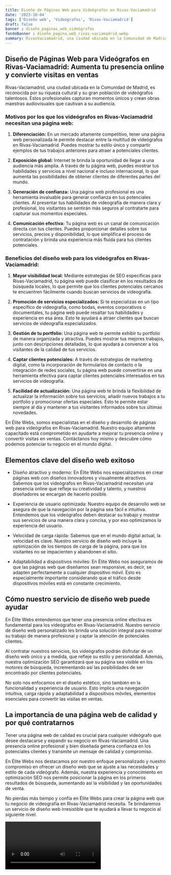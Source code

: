 ```yaml
---
title: Diseño de Páginas Web para Videógrafos en Rivas-Vaciamadrid
date: '2023-10-04'
tags: ['Diseño web', 'Videógrafos', 'Rivas-Vaciamadrid']
draft: false
banner : diseño_paginas_web_videógrafos
fondoBanner : diseño_pagina_web_rivas-vaciamadrid.webp
summary: RivasVaciamadrid, una ciudad ubicada en la Comunidad de Madrid, es reconocida por su riqueza cultural y su gran población de videógrafos talentosos. Estos profesionales capturan momentos únicos y crean obras maestras audiovisuales que cautivan a su audiencia. 
---
```


## Diseño de Páginas Web para Videógrafos en Rivas-Vaciamadrid: Aumenta tu presencia online y convierte visitas en ventas

Rivas-Vaciamadrid, una ciudad ubicada en la Comunidad de Madrid, es reconocida por su riqueza cultural y su gran población de videógrafos talentosos. Estos profesionales capturan momentos únicos y crean obras maestras audiovisuales que cautivan a su audiencia. 

### Motivos por los que los videógrafos en Rivas-Vaciamadrid necesitan una página web:

1. **Diferenciación:** En un mercado altamente competitivo, tener una página web personalizada le permite destacar entre la multitud de videógrafos en Rivas-Vaciamadrid. Puedes mostrar tu estilo único y compartir ejemplos de tus trabajos anteriores para atraer a potenciales clientes.

2. **Exposición global:** Internet te brinda la oportunidad de llegar a una audiencia más amplia. A través de tu página web, puedes mostrar tus habilidades y servicios a nivel nacional e incluso internacional, lo que aumenta las posibilidades de obtener clientes de diferentes partes del mundo.

3. **Generación de confianza:** Una página web profesional es una herramienta invaluable para generar confianza en tus potenciales clientes. Al presentar tus habilidades de videografía de manera clara y profesional, los visitantes se sentirán más seguros al contratarte para capturar sus momentos especiales.

4. **Comunicación efectiva:** Tu página web es un canal de comunicación directa con tus clientes. Puedes proporcionar detalles sobre tus servicios, precios y disponibilidad, lo que simplifica el proceso de contratación y brinda una experiencia más fluida para tus clientes potenciales.

### Beneficios del diseño web para los videógrafos en Rivas-Vaciamadrid:

1. **Mayor visibilidad local:** Mediante estrategias de SEO específicas para Rivas-Vaciamadrid, tu página web puede clasificar en los resultados de búsqueda locales, lo que permite que los clientes potenciales cercanos te encuentren fácilmente cuando buscan servicios de videografía.

2. **Promoción de servicios especializados:** Si te especializas en un tipo específico de videografía, como bodas, eventos corporativos o documentales, tu página web puede resaltar tus habilidades y experiencia en esa área. Esto te ayudará a atraer clientes que buscan servicios de videografía especializados.

3. **Gestión de tu portfolio:** Una página web te permite exhibir tu portfolio de manera organizada y atractiva. Puedes mostrar tus mejores trabajos, junto con descripciones detalladas, lo que ayudará a convencer a los visitantes de la calidad de tus servicios.

4. **Captar clientes potenciales:** A través de estrategias de marketing digital, como la incorporación de formularios de contacto o la integración de redes sociales, tu página web puede convertirse en una herramienta efectiva para captar clientes potenciales interesados en tus servicios de videografía.

5. **Facilidad de actualización:** Una página web te brinda la flexibilidad de actualizar la información sobre tus servicios, añadir nuevos trabajos a tu portfolio y promocionar ofertas especiales. Esto te permite estar siempre al día y mantener a tus visitantes informados sobre tus últimas novedades.

En Élite Webs, somos especialistas en el diseño y desarrollo de páginas web para videógrafos en Rivas-Vaciamadrid. Nuestro equipo altamente capacitado está comprometido en ayudarte a mejorar tu presencia online y convertir visitas en ventas. Contáctanos hoy mismo y descubre cómo podemos potenciar tu negocio en el mundo digital.

<GifSeo />

<Cta />

## Elementos clave del diseño web exitoso

- Diseño atractivo y moderno: En Élite Webs nos especializamos en crear páginas web con diseños innovadores y visualmente atractivos. Sabemos que los videógrafos en Rivas-Vaciamadrid necesitan una presencia online que refleje su creatividad y talento, y nuestros diseñadores se encargan de hacerlo posible.

- Experiencia de usuario optimizada: Nuestro equipo de desarrollo web se asegura de que la navegación por la página sea fácil e intuitiva. Entendemos que los videógrafos deben destacar su trabajo y mostrar sus servicios de una manera clara y concisa, y por eso optimizamos la experiencia del usuario.

- Velocidad de carga rápida: Sabemos que en el mundo digital actual, la velocidad es clave. Nuestro servicio de diseño web incluye la optimización de los tiempos de carga de la página, para que los visitantes no se impacienten y abandonen el sitio.

- Adaptabilidad a dispositivos móviles: En Élite Webs nos aseguramos de que las páginas web que diseñamos sean responsive, es decir, se adapten perfectamente a cualquier dispositivo móvil. Esto es especialmente importante considerando que el tráfico desde dispositivos móviles está en constante crecimiento.

## Cómo nuestro servicio de diseño web puede ayudar

En Élite Webs entendemos que tener una presencia online efectiva es fundamental para los videógrafos en Rivas-Vaciamadrid. Nuestro servicio de diseño web personalizado les brinda una solución integral para mostrar su trabajo de manera profesional y captar la atención de potenciales clientes.

Al contratar nuestros servicios, los videógrafos podrán disfrutar de un diseño web único y a medida, que refleje su estilo y personalidad. Además, nuestra optimización SEO garantizará que su página sea visible en los motores de búsqueda, incrementando así las posibilidades de ser encontrado por clientes potenciales.

No solo nos enfocamos en el diseño estético, sino también en la funcionalidad y experiencia de usuario. Esto implica una navegación intuitiva, carga rápida y adaptabilidad a dispositivos móviles, elementos esenciales para convertir las visitas en ventas.

## La importancia de una página web de calidad y por qué contratarnos

Tener una página web de calidad es crucial para cualquier videógrafo que desee destacarse y expandir su negocio en Rivas-Vaciamadrid. Una presencia online profesional y bien diseñada genera confianza en los potenciales clientes y transmite un mensaje de calidad y compromiso.

En Élite Webs nos destacamos por nuestro enfoque personalizado y nuestro compromiso en ofrecer un diseño web que se ajuste a las necesidades y estilo de cada videógrafo. Además, nuestra experiencia y conocimiento en optimización SEO nos permite posicionar la página en los primeros resultados de búsqueda, aumentando así la visibilidad y las oportunidades de venta.

No pierdas más tiempo y confía en Élite Webs para crear la página web que tu negocio de videografía en Rivas-Vaciamadrid necesita. Te brindaremos un servicio de diseño web irresistible que te ayudará a llevar tu negocio al siguiente nivel.

<Video />

<CtaBot job='Videógrafos' city='Rivas-Vaciamadrid'/>

<Gmaps query='Rivas-Vaciamadrid+españa+maps' />